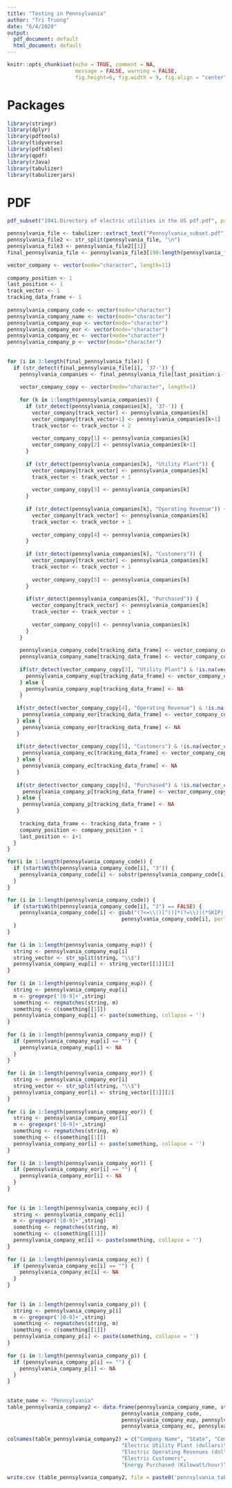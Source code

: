 ```yaml
---       
title: "Testing in Pennsylvania"       
author: "Tri Truong"       
date: "6/4/2020"       
output:        
  pdf_document: default       
  html_document: default       
---       
```

        
```r
knitr::opts_chunk$set(echo = TRUE, comment = NA,        
                      message = FALSE, warning = FALSE,       
                      fig.height=6, fig.width = 9, fig.align = "center")       
```       
        
# Packages       
        
```r
library(stringr)       
library(dplyr)       
library(pdftools)       
library(tidyverse)       
library(pdftables)       
library(qpdf)       
library(rJava)       
library(tabulizer)       
library(tabulizerjars)       
```       
        
# PDF       
        
```r
pdf_subset("1941.Directory of electric utilities in the US pdf.pdf", page= 754:791, output= "Pennsylvania_subset.pdf")       
```       
        
        
```r
pennsylvania_file <- tabulizer::extract_text("Pennsylvania_subset.pdf")       
pennsylvania_file2 <- str_split(pennsylvania_file, "\n")       
pennsylvania_file3 <- pennsylvania_file2[[1]]       
final_pennsylvania_file <- pennsylvania_file3[190:length(pennsylvania_file3)]       
```       
    
       
        
```r
vector_company <- vector(mode="character", length=11)       
        
company_position <- 1       
last_position <- 1       
track_vector <- 1       
tracking_data_frame <- 1       
        
pennsylvania_company_code <- vector(mode="character")       
pennsylvania_company_name <- vector(mode="character")       
pennsylvania_company_eup <- vector(mode="character")       
pennsylvania_company_eor <- vector(mode="character")       
pennsylvania_company_ec <- vector(mode="character")       
pennsylvania_company_p <- vector(mode="character")       
        
        
for (i in 3:length(final_pennsylvania_file)) {       
  if (str_detect(final_pennsylvania_file[i], '37-')) {       
    pennsylvania_companies <- final_pennsylvania_file[last_position:i-1]       
           
    vector_company_copy <- vector(mode="character", length=1)       
           
    for (k in 1:length(pennsylvania_companies)) {       
      if (str_detect(pennsylvania_companies[k], '37-')) {       
        vector_company[track_vector] <- pennsylvania_companies[k]       
        vector_company[track_vector+1] <- pennsylvania_companies[k+1]       
        track_vector <- track_vector + 2       
               
        vector_company_copy[1] <- pennsylvania_companies[k]       
        vector_company_copy[2] <- pennsylvania_companies[k+1]       
      }       
             
      if (str_detect(pennsylvania_companies[k], "Utility Plant")) {       
        vector_company[track_vector] <- pennsylvania_companies[k]       
        track_vector <- track_vector + 1       
               
        vector_company_copy[3] <- pennsylvania_companies[k]       
      }       
             
      if (str_detect(pennsylvania_companies[k], "Operating Revenue")) {       
        vector_company[track_vector] <- pennsylvania_companies[k]       
        track_vector <- track_vector + 1       
               
        vector_company_copy[4] <- pennsylvania_companies[k]       
      }       
             
      if (str_detect(pennsylvania_companies[k], "Customers")) {       
        vector_company[track_vector] <- pennsylvania_companies[k]       
        track_vector <- track_vector + 1       
               
        vector_company_copy[5] <- pennsylvania_companies[k]       
      }       
             
      if(str_detect(pennsylvania_companies[k], "Purchased")) {       
        vector_company[track_vector] <- pennsylvania_companies[k]       
        track_vector <- track_vector + 1       
               
        vector_company_copy[6] <- pennsylvania_companies[k]       
      }       
    }       
          
    pennsylvania_company_code[tracking_data_frame] <- vector_company_copy[1]       
    pennsylvania_company_name[tracking_data_frame] <- vector_company_copy[2]       
           
    if(str_detect(vector_company_copy[3], "Utility Plant") & !is.na(vector_company_copy[3])) {       
      pennsylvania_company_eup[tracking_data_frame] <- vector_company_copy[3]       
    } else {       
      pennsylvania_company_eup[tracking_data_frame] <- NA       
    }       
           
   if(str_detect(vector_company_copy[4], "Operating Revenue") & !is.na(vector_company_copy[4])) {       
     pennsylvania_company_eor[tracking_data_frame] <- vector_company_copy[4]       
   } else {       
     pennsylvania_company_eor[tracking_data_frame] <- NA       
   }       
        
   if(str_detect(vector_company_copy[5], "Customers") & !is.na(vector_company_copy[5])) {       
     pennsylvania_company_ec[tracking_data_frame] <- vector_company_copy[5]       
   } else {       
     pennsylvania_company_ec[tracking_data_frame] <- NA       
   }       
        
   if(str_detect(vector_company_copy[6], "Purchased") & !is.na(vector_company_copy[6])) {       
     pennsylvania_company_p[tracking_data_frame] <- vector_company_copy[6]       
   } else {       
     pennsylvania_company_p[tracking_data_frame] <- NA       
   }       
        
    tracking_data_frame <- tracking_data_frame + 1       
    company_position <- company_position + 1       
    last_position <- i+1       
  }       
}       
```       
        
```r
for(i in 1:length(pennsylvania_company_code)) { 
  if (startsWith(pennsylvania_company_code[i], "3")) { 
    pennsylvania_company_code[i] <- substr(pennsylvania_company_code[i], 1, 7) 
  } 
} 
``` 
        
        
```r
for (i in 1:length(pennsylvania_company_code)) {       
  if (startsWith(pennsylvania_company_code[i], "3") == FALSE) {       
    pennsylvania_company_code[i] <- gsub("(?<=\\()[^()]*(?=\\))(*SKIP)(*F)|.", "",        
                                     pennsylvania_company_code[i], perl=T)       
  }       
}       
        
for (i in 1:length(pennsylvania_company_eup)) {       
  string <- pennsylvania_company_eup[i]       
  string_vector <- str_split(string, "\\$")       
  pennsylvania_company_eup[i] <- string_vector[[1]][2]       
}       
        
for (i in 1:length(pennsylvania_company_eup)) {       
  string <- pennsylvania_company_eup[i]       
  m <- gregexpr('[0-9]+',string)       
  something <- regmatches(string, m)       
  something <- c(something[[1]])       
  pennsylvania_company_eup[i] <- paste(something, collapse = '')       
}       
        
for (i in 1:length(pennsylvania_company_eup)) {       
  if (pennsylvania_company_eup[i] == "") {       
    pennsylvania_company_eup[i] <- NA       
  }       
}       
        
for (i in 1:length(pennsylvania_company_eor)) {       
  string <- pennsylvania_company_eor[i]       
  string_vector <- str_split(string, "\\$")       
  pennsylvania_company_eor[i] <- string_vector[[1]][2]       
}       
        
for (i in 1:length(pennsylvania_company_eor)) {       
  string <- pennsylvania_company_eor[i]       
  m <- gregexpr('[0-9]+',string)       
  something <- regmatches(string, m)       
  something <- c(something[[1]])       
  pennsylvania_company_eor[i] <- paste(something, collapse = '')       
}       
        
for (i in 1:length(pennsylvania_company_eor)) {       
  if (pennsylvania_company_eor[i] == "") {       
    pennsylvania_company_eor[i] <- NA       
  }       
}       
        
        
for (i in 1:length(pennsylvania_company_ec)) {       
  string <- pennsylvania_company_ec[i]       
  m <- gregexpr('[0-9]+',string)       
  something <- regmatches(string, m)       
  something <- c(something[[1]])       
  pennsylvania_company_ec[i] <- paste(something, collapse = '')       
}       
        
for (i in 1:length(pennsylvania_company_ec)) {       
  if (pennsylvania_company_ec[i] == "") {       
    pennsylvania_company_ec[i] <- NA       
  }       
}       
        
        
for (i in 1:length(pennsylvania_company_p)) {       
  string <- pennsylvania_company_p[i]       
  m <- gregexpr('[0-9]+',string)       
  something <- regmatches(string, m)       
  something <- c(something[[1]])       
  pennsylvania_company_p[i] <- paste(something, collapse = '')       
}       
        
for (i in 1:length(pennsylvania_company_p)) {       
  if (pennsylvania_company_p[i] == "") {       
    pennsylvania_company_p[i] <- NA       
  }       
}       
        
        
state_name <- "Pennsylvania"       
table_pennsylvania_company2 <- data.frame(pennsylvania_company_name, state_name,        
                                     pennsylvania_company_code,        
                                     pennsylvania_company_eup, pennsylvania_company_eor,       
                                     pennsylvania_company_ec, pennsylvania_company_p)       
        
colnames(table_pennsylvania_company2) = c("Company Name", "State", "Company Code",        
                                     "Electric Utility Plant (dollars)",        
                                     "Electric Operating Revenues (dollars)",       
                                     "Electric Customers",        
                                     "Energy Purchased (Kilowatt/hour)")       
        
write.csv (table_pennsylvania_company2, file = paste0('pennsylvania_table_company_1941', '.csv'))       
```       
 
 